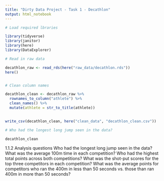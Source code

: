 ```yaml
---
title: "Dirty Data Project - Task 1 - Decathlon"
output: html_notebook
---
```


```r
# Load required lbraries

library(tidyverse)
library(janitor)
library(here)
library(DataExplorer)
```



```r
# Read in raw data 

decathlon_raw <- read_rds(here("raw_data/decathlon.rds"))
here()


# Clean column names  

decathlon_clean <- decathlon_raw %>%
  rownames_to_column("athlete") %>% 
  clean_names() %>% 
  mutate(athlete = str_to_title(athlete))
 

write_csv(decathlon_clean, here("clean_data", "decathlon_clean.csv"))

```


```r
# Who had the longest long jump seen in the data?

decathlon_clean

```




1.1.2 Analysis questions
Who had the longest long jump seen in the data?
What was the average 100m time in each competition?
Who had the highest total points across both competitions?
What was the shot-put scores for the top three competitors in each competition?
What was the average points for competitors who ran the 400m in less than 50 seconds vs. those than ran 400m in more than 50 seconds?

